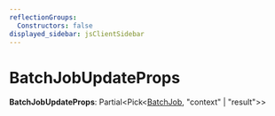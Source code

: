 ```yaml
---
reflectionGroups:
  Constructors: false
displayed_sidebar: jsClientSidebar
---
```



# BatchJobUpdateProps

 **BatchJobUpdateProps**: Partial&#60;Pick&#60;[BatchJob](../classes/js_client.internal.BatchJob.mdx), "context" \| "result"&#62;&#62;
